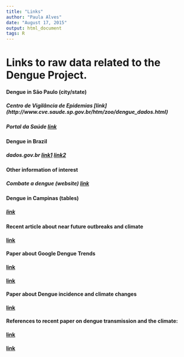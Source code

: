 ```yaml
---
title: "Links"
author: "Paula Alves"
date: "August 17, 2015"
output: html_document
tags: R
---
```


# Links to raw data related to the Dengue Project.  

#### Dengue in São Paulo (city/state)  

##### Centro de Vigilância de Epidemias [link] (http://www.cve.saude.sp.gov.br/htm/zoo/dengue_dados.html)  
##### Portal da Saúde [link](http://portalsaude.saude.gov.br/index.php/situacao-epidemiologica-dados-dengue)  

#### Dengue in Brazil  
##### dados.gov.br [link1](http://dados.gov.br/dataset/taxa-de-incidencia-da-dengue) [link2](http://dados.gov.br/dataset/odm6_dengue)  

#### Other information of interest  
##### Combate a dengue (website) [link](http://www.combateadengue.com.br/category/documentos-para-download/acoes-de-combate-dengue/)  

#### Dengue in Campinas (tables)  
##### [link](https://dengue.campinas.sp.gov.br/sites/default/files/boletins/boletim-01-sintese_dados_dengue_campinas_2014_07_30.pdf)  

#### Recent article about near future outbreaks and climate
#### [link](http://www.climatempo.com.br/noticias/318325/el-nino-pode-provocar-novo-surto-de-dengue-no-inverno/)  

#### Paper about Google Dengue Trends
#### [link](http://journals.plos.org/plosntds/article?id=10.1371/journal.pntd.0001206)  
#### [link](http://www.people.fas.harvard.edu/~msantill/Mauricio_Santillana/Publications_files/Gluskin_et_al_pntd_2014.pdf)  

#### Paper about Dengue incidence and climate changes
#### [link](http://www.ncbi.nlm.nih.gov/pubmed/19918363)  

#### References to recent paper on dengue transmission and the climate:  
#### [link](http://www.ncbi.nlm.nih.gov/pubmed/21737578)  
#### [link](http://www.ncbi.nlm.nih.gov/pubmed/24669859)  
